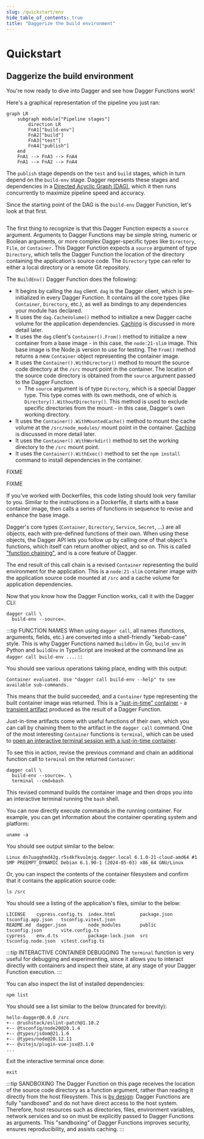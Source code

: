 ```yaml
---
slug: /quickstart/env
hide_table_of_contents: true
title: "Daggerize the build environment"
---
```


# Quickstart

## Daggerize the build environment

You're now ready to dive into Dagger and see how Dagger Functions work!

Here's a graphical representation of the pipeline you just ran:

```mermaid
graph LR
    subgraph module["Pipeline stages"]
        direction LR
        FnA1["build-env"]
        FnA2["build"]
        FnA3["test"]
        FnA4["publish"]
    end
    FnA1 --> FnA3 --> FnA4
    FnA1 --> FnA2 --> FnA4
```

The `publish` stage depends on the `test` and `build` stages, which in turn depend on the `build-env` stage. Dagger represents these stages and dependencies in a [Directed Acyclic Graph (DAG)](https://en.wikipedia.org/wiki/Directed_acyclic_graph), which it then runs concurrently to maximize pipeline speed and accuracy.

Since the starting point of the DAG is the `build-env` Dagger Function, let's look at that first.

<Tabs groupId="language">
<TabItem value="Go">

```go file=./snippets/env/go/main.go
```

The first thing to recognize is that this Dagger Function expects a `source` argument. Arguments to Dagger Functions may be simple string, numeric or Boolean arguments, or more complex Dagger-specific types like `Directory`, `File`, or `Container`. This Dagger Function expects a `source` argument of type `Directory`, which tells the Dagger Function the location of the directory containing the application's source code. The `Directory` type can refer to either a local directory or a remote Git repository.

The `BuildEnv()` Dagger Function does the following:

- It begins by calling the `dag` client. `dag` is the Dagger client, which is pre-initialized in every Dagger Function. It contains all the core types (like `Container`, `Directory`, etc.), as well as bindings to any dependencies your module has declared.
- It uses the `dag.CacheVolume()` method to initialize a new Dagger cache volume for the application dependencies. [Caching](./cache.mdx) is discussed in more detail later.
- It uses the `dag` client's `Container().From()` method to initialize a new container from a base image - in this case, the `node:21-slim` image. This base image is the Node.js version to use for testing. The `From()` method returns a new `Container` object representing the container image.
- It uses the `Container().WithDirectory()` method to mount the source code directory at the `/src` mount point in the container. The location of the source code directory is obtained from the `source` argument passed to the Dagger Function.
  - The `source` argument is of type `Directory`, which is a special Dagger type. This type comes with its own methods, one of which is `Directory().WithoutDirectory()`. This method is used to exclude specific directories from the mount - in this case, Dagger's own working directory.
- It uses the `Container().WithMountedCache()` method to mount the cache volume at the `/src/node_modules/` mount point in the container. [Caching](./cache.mdx) is discussed in more detail later.
- It uses the `Container().WithWorkdir()` method to set the working directory to the `/src` mount point.
- It uses the `Container().WithExec()` method to set the `npm install` command to install dependencies in the container.

</TabItem>
<TabItem value="Python">

FIXME

</TabItem>
<TabItem value="TypeScript">

FIXME

</TabItem>
</Tabs>

If you've worked with Dockerfiles, this code listing should look very familiar to you. Similar to the instructions in a Dockerfile, it starts with a base container image, then calls a series of functions in sequence to revise and enhance the base image.

Dagger's core types (`Container`, `Directory`, `Service`, `Secret`, ...) are all objects, each with pre-defined functions of their own. When using these objects, the Dagger API lets you follow up by calling one of that object's functions, which itself can return another object, and so on. This is called ["function chaining"](../manuals/user/functions/539201-chaining.mdx), and is a core feature of Dagger.

The end result of this call chain is a revised `Container` representing the build environment for the application. This is a `node:21-slim` container image with the application source code mounted at `/src` and a cache volume for application dependencies.

Now that you know how the Dagger Function works, call it with the Dagger CLI:

```shell
dagger call \
  build-env --source=.
```

:::tip FUNCTION NAMES
When using `dagger call`, all names (functions, arguments, fields, etc.) are converted into a shell-friendly "kebab-case" style. This is why Dagger Functions named `BuildEnv` in Go, `build_env` in Python and `buildEnv` in TypeScript are invoked at the command line as `dagger call build-env ...`.
:::

You should see various operations taking place, ending with this output:

```
Container evaluated. Use "dagger call build-env --help" to see available sub-commands.
```

This means that the build succeeded, and a `Container` type representing the built container image was returned. This is a ["just-in-time" container](../manuals/user/artifacts/production/472010-containers.mdx) - a [transient artifact](../manuals/user/artifacts/723090-artifacts.mdx) produced as the result of a Dagger Function.

Just-in-time artifacts come with useful functions of their own, which you can call by chaining them to the artifact in the `dagger call` command. One of the most interesting `Container` functions is `terminal`, which can be used to [open an interactive terminal session with a just-in-time container](../manuals/user/artifacts/consumption/138393-exec.mdx).

To see this in action, revise the previous command and chain an additional function call to `terminal` on the returned `Container`:

```shell
dagger call \
  build-env --source=. \
  terminal --cmd=bash
```

This revised command builds the container image and then drops you into an interactive terminal running the `bash` shell.

You can now directly execute commands in the running container. For example, you can get information about the container operating system and platform:

```shell
uname -a
```

You should see output similar to the below:

```
Linux dn7uagqhmd42g.r5s4kfkvo1mjq.dagger.local 6.1.0-21-cloud-amd64 #1 SMP PREEMPT_DYNAMIC Debian 6.1.90-1 (2024-05-03) x86_64 GNU/Linux
```

Or, you can inspect the contents of the container filesystem and confirm that it contains the application source code:

```shell
ls /src
```

You should see a listing of the application's files, similar to the below:

```
LICENSE    cypress.config.ts  index.html         package.json  tsconfig.app.json   tsconfig.vitest.json
README.md  dagger.json        node_modules       public        tsconfig.json       vite.config.ts
cypress    env.d.ts           package-lock.json  src           tsconfig.node.json  vitest.config.ts
```

:::tip INTERACTIVE CONTAINER DEBUGGING
The `terminal` function is very useful for debugging and experimenting, since it allows you to interact directly with containers and inspect their state, at any stage of your Dagger Function execution.
:::

You can also inspect the list of installed dependencies:

```shell
npm list
```

You should see a list similar to the below (truncated for brevity):

```
hello-dagger@0.0.0 /src
+-- @rushstack/eslint-patch@1.10.2
+-- @tsconfig/node20@20.1.4
+-- @types/jsdom@21.1.6
+-- @types/node@20.12.11
+-- @vitejs/plugin-vue-jsx@3.1.0
...
```

Exit the interactive terminal once done:

```shell
exit
```

:::tip SANDBOXING
The Dagger Function on this page receives the location of the source code directory as a function argument, rather than reading it directly from the host filesystem. This is [by design](../manuals/developer/execution-environment.mdx): Dagger Functions are fully "sandboxed" and do not have direct access to the host system. Therefore, host resources such as directories, files, environment variables, network services and so on must be explicitly passed to Dagger Functions as arguments. This "sandboxing" of Dagger Functions improves security, ensures reproducibility, and assists caching.
:::
